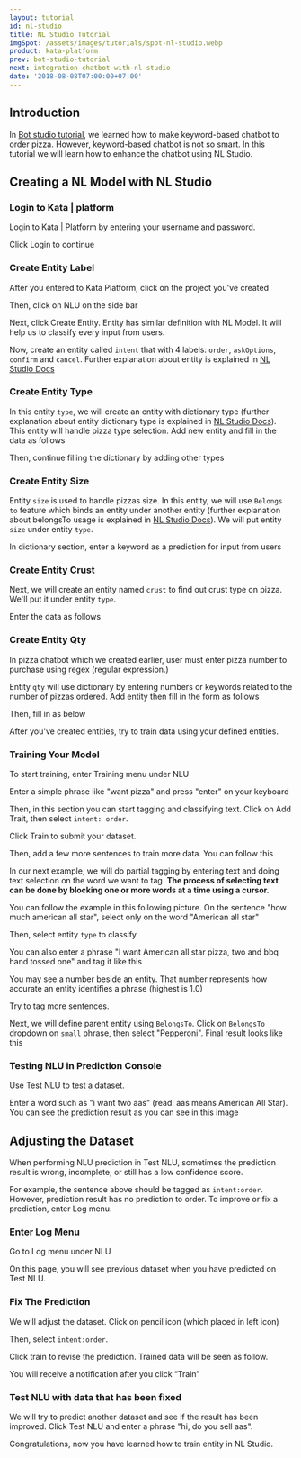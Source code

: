 ```yaml
---
layout: tutorial
id: nl-studio
title: NL Studio Tutorial
imgSpot: /assets/images/tutorials/spot-nl-studio.webp
product: kata-platform
prev: bot-studio-tutorial
next: integration-chatbot-with-nl-studio
date: '2018-08-08T07:00:00+07:00'
---
```


## Introduction

In [Bot studio tutorial](/tutorials/bot-studio/), we learned how to make keyword-based chatbot to order pizza. However, keyword-based chatbot is not so smart. In this tutorial we will learn how to enhance the chatbot using NL Studio.

## Creating a NL Model with NL Studio

### Login to Kata | platform

Login to Kata | Platform by entering your username and password.

<FigureImage src="/assets/images/tutorials/nl-studio/nlst-1.webp" alt="nlst-1" />

Click Login to continue

### Create Entity Label

After you entered to Kata Platform, click on the project you've created

<FigureImage src="/assets/images/tutorials/nl-studio/nlst-2.webp" alt="nlst-2" />

Then, click on NLU on the side bar

<FigureImage src="/assets/images/tutorials/nl-studio/nlst-3.webp" alt="nlst-3" />

Next, click Create Entity. Entity has similar definition with NL Model. It will help us to classify every input from users.

<FigureImage src="/assets/images/tutorials/nl-studio/nlst-4.webp" alt="nlst-4" />

Now, create an entity called `intent` that with 4 labels: `order`, `askOptions`, `confirm` and `cancel`. Further explanation about entity is explained in [NL Studio Docs](https://docs.kata.ai/nl-studio/nlu/)

<FigureImage src="/assets/images/tutorials/nl-studio/nlst-5.webp" alt="nlst-5" />

### Create Entity Type

In this entity `type`, we will create an entity with dictionary type (further explanation about entity dictionary type is explained in [NL Studio Docs](https://docs.kata.ai/nl-studio/nlu/)). This entity will handle pizza type selection. Add new entity and fill in the data as follows

<FigureImage src="/assets/images/tutorials/nl-studio/nlst-6.webp" alt="nlst-6" />

Then, continue filling the dictionary by adding other types

<FigureImage src="/assets/images/tutorials/nl-studio/nlst-7.webp" alt="nlst-7" />

### Create Entity Size

Entity `size` is used to handle pizzas size. In this entity, we will use `Belongs to` feature which binds an entity under another entity (further explanation about belongsTo usage is explained in [NL Studio Docs](https://docs.kata.ai/nl-studio/nlu/)). We will put entity `size` under entity `type`.

<FigureImage src="/assets/images/tutorials/nl-studio/nlst-8.webp" alt="nlst-8" />

In dictionary section, enter a keyword as a prediction for input from users

<FigureImage src="/assets/images/tutorials/nl-studio/nlst-9.webp" alt="nlst-9" />

### Create Entity Crust

Next, we will create an entity named `crust` to find out crust type on pizza. We'll put it under entity `type`.

<FigureImage src="/assets/images/tutorials/nl-studio/nlst-10.webp" alt="nlst-10" />

Enter the data as follows

<FigureImage src="/assets/images/tutorials/nl-studio/nlst-11.webp" alt="nlst-11" />

### Create Entity Qty

In pizza chatbot which we created earlier, user must enter pizza number to purchase using regex (regular expression.)

Entity `qty` will use dictionary by entering numbers or keywords related to the number of pizzas ordered. Add entity then fill in the form as follows

<FigureImage src="/assets/images/tutorials/nl-studio/nlst-12.webp" alt="nlst-12" />

Then, fill in as below

<FigureImage src="/assets/images/tutorials/nl-studio/nlst-13.webp" alt="nlst-13" />

After you've created entities, try to train data using your defined entities.

### Training Your Model

To start training, enter Training menu under NLU

<FigureImage src="/assets/images/tutorials/nl-studio/nlst-14.webp" alt="nlst-14" />

Enter a simple phrase like "want pizza" and press "enter" on your keyboard

<FigureImage src="/assets/images/tutorials/nl-studio/nlst-15.webp" alt="nlst-15" />

Then, in this section you can start tagging and classifying text. Click on Add Trait, then select `intent: order`.

<FigureImage src="/assets/images/tutorials/nl-studio/nlst-16.webp" alt="nlst-16" />

Click Train to submit your dataset.

<FigureImage src="/assets/images/tutorials/nl-studio/nlst-17.webp" alt="nlst-17" />

Then, add a few more sentences to train more data. You can follow this

<FigureImage src="/assets/images/tutorials/nl-studio/nlst-18.webp" alt="nlst-18" />

In our next example, we will do partial tagging by entering text and doing text selection on the word we want to tag. **The process of selecting text can be done by blocking one or more words at a time using a cursor.**

You can follow the example in this following picture. On the sentence "how much american all star", select only on the word "American all star"

<FigureImage src="/assets/images/tutorials/nl-studio/nlst-19.webp" alt="nlst-19" />

Then, select entity `type` to classify

<FigureImage src="/assets/images/tutorials/nl-studio/nlst-20.webp" alt="nlst-20" />

You can also enter a phrase "I want American all star pizza, two and bbq hand tossed one" and tag it like this

<FigureImage src="/assets/images/tutorials/nl-studio/nlst-21.webp" alt="nlst-21" />

You may see a number beside an entity. That number represents how accurate an entity identifies a phrase (highest is 1.0)

Try to tag more sentences.

<FigureImage src="/assets/images/tutorials/nl-studio/nlst-22.webp" alt="nlst-22" />

Next, we will define parent entity using `BelongsTo`. Click on `BelongsTo` dropdown on `small` phrase, then select "Pepperoni". Final result looks like this

<FigureImage src="/assets/images/tutorials/nl-studio/nlst-23.webp" alt="nlst-23" />

### Testing NLU in Prediction Console

Use Test NLU to test a dataset.

<FigureImage src="/assets/images/tutorials/nl-studio/nlst-24.webp" alt="nlst-24" />

Enter a word such as "i want two aas" (read: aas means American All Star). You can see the prediction result as you can see in this image

<FigureImage src="/assets/images/tutorials/nl-studio/nlst-25.webp" alt="nlst-25" />

## Adjusting the Dataset

When performing NLU prediction in Test NLU, sometimes the prediction result is wrong, incomplete, or still has a low confidence score.

<FigureImage src="/assets/images/tutorials/nl-studio/nlst-26.webp" alt="nlst-26" />

For example, the sentence above should be tagged as `intent:order`. However, prediction result has no prediction to order. To improve or fix a prediction, enter Log menu.

### Enter Log Menu

Go to Log menu under NLU

<FigureImage src="/assets/images/tutorials/nl-studio/nlst-27.webp" alt="nlst-27" />

On this page, you will see previous dataset when you have predicted on Test NLU.

### Fix The Prediction

We will adjust the dataset. Click on pencil icon (which placed in left icon)

<FigureImage src="/assets/images/tutorials/nl-studio/nlst-28.webp" alt="nlst-28" />

Then, select `intent:order`.

<FigureImage src="/assets/images/tutorials/nl-studio/nlst-29.webp" alt="nlst-29" />

Click train to revise the prediction. Trained data will be seen as follow.

<FigureImage src="/assets/images/tutorials/nl-studio/nlst-30.webp" alt="nlst-30" />

You will receive a notification after you click “Train”

### Test NLU with data that has been fixed

We will try to predict another dataset and see if the result has been improved. Click Test NLU and enter a phrase "hi, do you sell aas".

<FigureImage src="/assets/images/tutorials/nl-studio/nlst-31.webp" alt="nlst-31" />

Congratulations, now you have learned how to train entity in NL Studio.
